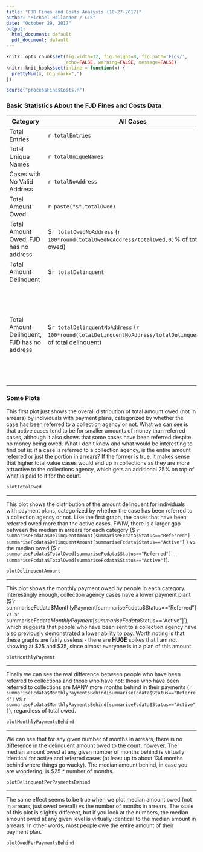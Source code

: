 ```yaml
---
title: "FJD Fines and Costs Analysis (10-27-2017)"
author: "Michael Hollander / CLS"
date: "October 29, 2017"
output:
  html_document: default
  pdf_document: default
---
```


```r
knitr::opts_chunk$set(fig.width=12, fig.height=8, fig.path='Figs/',
                      echo=FALSE, warning=FALSE, message=FALSE)
knitr::knit_hooks$set(inline = function(x) {
  prettyNum(x, big.mark=",")
})
```

```r
source("processFinesCosts.R")
```

### Basic Statistics About the FJD Fines and Costs Data
Category | All Cases | Active Cases | Referred Cases
---------|-----------|-----------|-----------
Total Entries | `r totalEntries` | `r totalActive` (`r 100*round(totalActive/totalEntries,2)`%)| `r totalReferred`  (`r 100*round(totalReferred/totalEntries,2)`%)
Total Unique Names | `r totalUniqueNames` 
Cases with No Valid Address | `r totalNoAddress` | `r totalNoAddressActive` (`r 100*round(totalNoAddressActive/totalNoAddress,2)`%)| `r totalNoAddressReferred` (`r 100*round(totalNoAddressReferred/totalNoAddress,2)`%)
Total Amount Owed | `r paste("$",totalOwed)` | `r paste("$",totalOwed-totalOwedReferred)` (`r 100*(1-round(totalOwedReferred/totalOwed,2))`%) |`r paste("$",totalOwedReferred)` (`r 100*round(totalOwedReferred/totalOwed,2)`%)
Total Amount Owed, FJD has no address | $`r totalOwedNoAddress` (`r 100*round(totalOwedNoAddress/totalOwed,0)`% of total owed) | $`r totalOwedNoAddressActive` (`r 100*round(totalOwedNoAddressActive/(totalOwed - totalOwedReferred),0)`% of total owed)| $`r totalOwedNoAddressReferred` (`r 100*round(totalOwedNoAddressReferred/totalOwedReferred,0)`% of total owed)
Total Amount Delinquent | $`r totalDelinquent`| $`r totalDelinquent-totalDelinquentReferred` (`r 100*round(1-totalDelinquentReferred/totalDelinquent,2)`%)| $`r totalDelinquentReferred` (`r 100*round(totalDelinquentReferred/totalDelinquent,2)`%)
Total Amount Delinquent, FJD has no address | $`r totalDelinquentNoAddress` (`r 100*round(totalDelinquentNoAddress/totalDelinquent,0)`% of total delinquent) | $`r totalDelinquentNoAddressActive` (`r 100*round(totalDelinquentNoAddressActive/(totalDelinquent-totalDelinquentReferred),0)`% of total delinquent) | $`r totalDelinquentNoAddressReferred` (`r 100*round(totalDelinquentNoAddressReferred/totalDelinquentReferred,0)`% of total delinquent)
Median Monthly Payment | `r paste("$", median(fcdata$MonthlyPayment))` | `r paste("$", summariseFcdata$MonthlyPayment[summariseFcdata$Status=="Active"])` | `r paste("$", summariseFcdata$MonthlyPayment[summariseFcdata$Status=="Referred"])`
Median months in Arrears | `r median(fcdata$MonthlyPaymentsBehindRounded[fcdata$MonthlyPayment > 0])` | `r summariseFcdata$MonthlyPaymentsBehindRounded[summariseFcdata$Status=="Active"]` | `r summariseFcdata$MonthlyPaymentsBehindRounded[summariseFcdata$Status=="Referred"]`
Median months in Arrears, FJD has no address | `r median(fcdata$MonthlyPaymentsBehindRounded[fcdata$MonthlyPayment > 0 & fcdata$Address == "No valid address on record"])` | `r summariseFcdataNoAddress$MonthlyPaymentsBehindRounded[summariseFcdata$Status=="Active"]` | `r summariseFcdataNoAddress$MonthlyPaymentsBehindRounded[summariseFcdata$Status=="Referred"]`


### Some Plots
This first plot just shows the overall distribution of total amount owed (not in arrears) by individuals with payment plans, categorized by whether the case has been referred to a collection agency or not.  What we can see is that active cases tend to be for smaller amounts of money than referred cases, although it also shows that some cases have been referred despite no money being owed. What I don't know and what would be interesting to find out is: if a case is referred to a collection agency, is the entire amount referred or just the portion in arrears?  If the former is true, it makes sense that higher total value cases would end up in collections as they are more attractive to the collections agency, which gets an additional 25% on top of what is paid to it for the court.    
```r
plotTotalOwed
```

***

This plot shows the distribution of the amount delinquent for individuals with payment plans, categorized by whether the case has been referred to a collection agency or not.  Like the first graph, the cases that have been referred owed more than the active cases.  FWIW, there is a larger gap between the median in arrears for each category ($ `r summariseFcdata$DelinquentAmount[summariseFcdata$Status=="Referred"] - summariseFcdata$DelinquentAmount[summariseFcdata$Status=="Active"]` ) vs the median owed ($ `r summariseFcdata$TotalOwed[summariseFcdata$Status=="Referred"] - summariseFcdata$TotalOwed[summariseFcdata$Status=="Active"]`).
```r
plotDelinquentAmount
```

***

This plot shows the monthly payment owed by people in each category.  Interestingly enough, collection agency cases have a lower payment plant ($`r summariseFcdata$MonthlyPayment[summariseFcdata$Status=="Referred"]` vs $`r summariseFcdata$MonthlyPayment[summariseFcdata$Status=="Active"]`), which suggests that people who have been sent to a collection agency have also previously demonstrated a lower ability to pay.  Worth noting is that these graphs are fairly useless - there are **HUGE** spikes that I am not showing at $25 and $35, since almost everyone is in a plan of this amount.
```r
plotMonthlyPayment
```

***
Finally we can see the real difference between people who have been referred to collections and those who have not: those who have been referred to collections are MANY more months behind in their payments (`r summariseFcdata$MonthlyPaymentsBehind[summariseFcdata$Status=="Referred"]` vs `r summariseFcdata$MonthlyPaymentsBehind[summariseFcdata$Status=="Active"]`), regardless of total owed.
```r
plotMonthlyPaymentsBehind
```

*** 
We can see that for any given number of months in arrears, there is no difference in the delinquent amount owed to the court, however.  The median amount owed at any given number of months behind is virtually identical for active and referred cases (at least up to about 134 months behind where things go wacky).  The median amount behind, in case you are wondering, is $25 * number of months.
```r
plotDelinquentPerPaymentsBehind
```

***
The same effect seems to be true when we plot median amount owed (not in arrears, just owed overall) vs the number of months in arrears.  The scale of this plot is slightly different, but if you look at the numbers, the median amount owed at any given level is virtually identical to the median amount in arrears.  In other words, most people owe the entire amount of their payment plan.  
```r
plotOwedPerPaymentsBehind
```